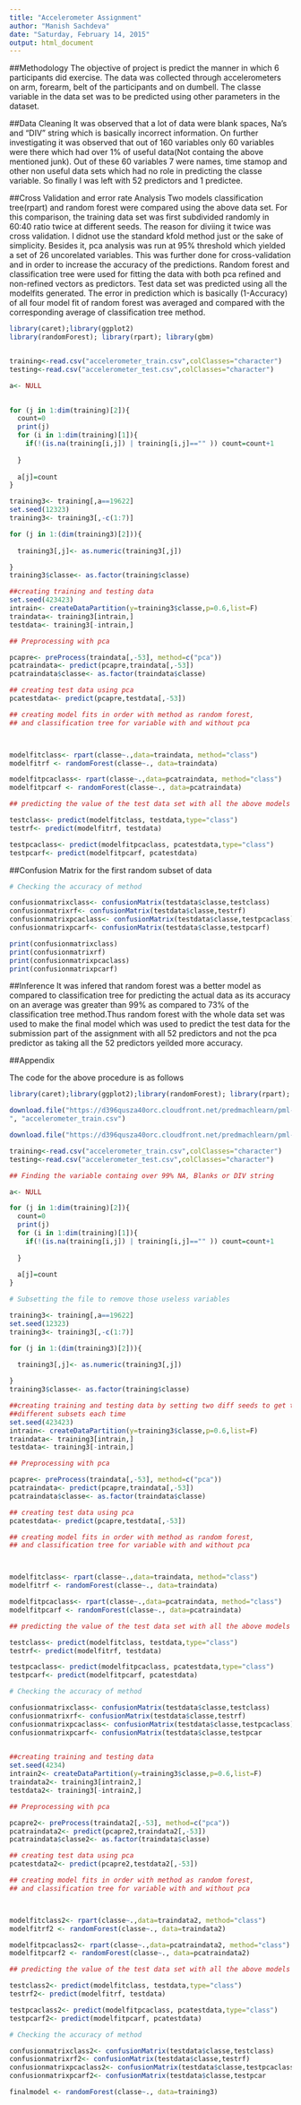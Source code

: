 ```yaml
---
title: "Accelerometer Assignment"
author: "Manish Sachdeva"
date: "Saturday, February 14, 2015"
output: html_document
---
```


##Methodology
The objective of project is predict the manner in which 6 participants did exercise. The data was collected through accelerometers on arm, forearm, belt of the participants and on dumbell. The classe variable in the data set was to be predicted using other parameters in the dataset.

##Data Cleaning
It was observed that a lot of data were blank spaces, Na's and "DIV" string which is basically incorrect information. On further investigating it was observed that out of 160 variables only 60 variables were there which had over 1% of useful data(Not containg the above mentioned junk). Out of these 60 variables 7 were names, time stamop and other non useful data sets which had no role in predicting the classe variable. So finally I was left with 52 predictors and 1 predictee. 

##Cross Validation and error rate Analysis 
Two models classification tree(rpart) and random forest were compared using the above data set. For this comparison, the training data set was first subdivided randomly in 60:40 ratio twice at different seeds. The reason for diviing it twice was cross validation. I didnot use the standard kfold method just or the sake of simplicity. Besides it, pca analysis was run at 95% threshold which yielded a set of 26 uncorelated variables. This was further done for cross-validation and in order to increase the accuracy of the predictions. Random forest and classification tree were used for fitting the data with both pca refined and non-refined vectors as predictors. Test data set was predicted using all the modelfits generated. The error in prediction which is basically (1-Accuracy) of all four model fit of random forest was averaged and compared with the corresponding average of classification tree method.


```r
library(caret);library(ggplot2)
library(randomForest); library(rpart); library(gbm)


training<-read.csv("accelerometer_train.csv",colClasses="character")
testing<-read.csv("accelerometer_test.csv",colClasses="character")

a<- NULL
 

for (j in 1:dim(training)[2]){
  count=0
  print(j)
  for (i in 1:dim(training)[1]){
    if(!(is.na(training[i,j]) | training[i,j]=="" )) count=count+1
    
  }
  
  a[j]=count
}

training3<- training[,a==19622]
set.seed(12323)
training3<- training3[,-c(1:7)]

for (j in 1:(dim(training3)[2])){
  
  training3[,j]<- as.numeric(training3[,j])

}
training3$classe<- as.factor(training$classe)

##creating training and testing data
set.seed(423423)
intrain<- createDataPartition(y=training3$classe,p=0.6,list=F)
traindata<- training3[intrain,]
testdata<- training3[-intrain,]

## Preprocessing with pca

pcapre<- preProcess(traindata[,-53], method=c("pca"))
pcatraindata<- predict(pcapre,traindata[,-53])
pcatraindata$classe<- as.factor(traindata$classe)

## creating test data using pca
pcatestdata<- predict(pcapre,testdata[,-53])

## creating model fits in order with method as random forest, 
## and classification tree for variable with and without pca



modelfitclass<- rpart(classe~.,data=traindata, method="class")
modelfitrf <- randomForest(classe~., data=traindata)

modelfitpcaclass<- rpart(classe~.,data=pcatraindata, method="class")
modelfitpcarf <- randomForest(classe~., data=pcatraindata)

## predicting the value of the test data set with all the above models

testclass<- predict(modelfitclass, testdata,type="class")
testrf<- predict(modelfitrf, testdata)

testpcaclass<- predict(modelfitpcaclass, pcatestdata,type="class")
testpcarf<- predict(modelfitpcarf, pcatestdata)


```

##Confusion Matrix for the first random subset of data

```r
# Checking the accuracy of method

confusionmatrixclass<- confusionMatrix(testdata$classe,testclass)
confusionmatrixrf<- confusionMatrix(testdata$classe,testrf)
confusionmatrixpcaclass<- confusionMatrix(testdata$classe,testpcaclass)
confusionmatrixpcarf<- confusionMatrix(testdata$classe,testpcarf)

print(confusionmatrixclass)
print(confusionmatrixrf)
print(confusionmatrixpcaclass)
print(confusionmatrixpcarf)

```

##Inference
It was infered that random forest was a better model as compared to classification tree for predicting the actual data as its accuracy on an average was greater than 99% as compared to 73% of the classification tree method.Thus random forest with the whole data set was used to make the final model which was used to predict the test data for the submission part of the assignment with all 52 predictors and not the pca predictor as taking all the 52 predictors yeilded more accuracy.

##Appendix

The code for the above procedure is as follows 

```r
library(caret);library(ggplot2);library(randomForest); library(rpart); library(gbm)

download.file("https://d396qusza40orc.cloudfront.net/predmachlearn/pml-training.csv
", "accelerometer_train.csv")

download.file("https://d396qusza40orc.cloudfront.net/predmachlearn/pml-testing.csv","accelerometer_test.csv")

training<-read.csv("accelerometer_train.csv",colClasses="character")
testing<-read.csv("accelerometer_test.csv",colClasses="character")

## Finding the variable containg over 99% NA, Blanks or DIV string

a<- NULL

for (j in 1:dim(training)[2]){
  count=0
  print(j)
  for (i in 1:dim(training)[1]){
    if(!(is.na(training[i,j]) | training[i,j]=="" )) count=count+1
    
  }
  
  a[j]=count
}

# Subsetting the file to remove those useless variables 

training3<- training[,a==19622]
set.seed(12323)
training3<- training3[,-c(1:7)]

for (j in 1:(dim(training3)[2])){
  
  training3[,j]<- as.numeric(training3[,j])

}
training3$classe<- as.factor(training$classe)

##creating training and testing data by setting two diff seeds to get two 
##different subsets each time
set.seed(423423)
intrain<- createDataPartition(y=training3$classe,p=0.6,list=F)
traindata<- training3[intrain,]
testdata<- training3[-intrain,]

## Preprocessing with pca

pcapre<- preProcess(traindata[,-53], method=c("pca"))
pcatraindata<- predict(pcapre,traindata[,-53])
pcatraindata$classe<- as.factor(traindata$classe)

## creating test data using pca
pcatestdata<- predict(pcapre,testdata[,-53])

## creating model fits in order with method as random forest, 
## and classification tree for variable with and without pca



modelfitclass<- rpart(classe~.,data=traindata, method="class")
modelfitrf <- randomForest(classe~., data=traindata)

modelfitpcaclass<- rpart(classe~.,data=pcatraindata, method="class")
modelfitpcarf <- randomForest(classe~., data=pcatraindata)

## predicting the value of the test data set with all the above models

testclass<- predict(modelfitclass, testdata,type="class")
testrf<- predict(modelfitrf, testdata)

testpcaclass<- predict(modelfitpcaclass, pcatestdata,type="class")
testpcarf<- predict(modelfitpcarf, pcatestdata)

# Checking the accuracy of method

confusionmatrixclass<- confusionMatrix(testdata$classe,testclass)
confusionmatrixrf<- confusionMatrix(testdata$classe,testrf)
confusionmatrixpcaclass<- confusionMatrix(testdata$classe,testpcaclass)
confusionmatrixpcarf<- confusionMatrix(testdata$classe,testpcar

                                       
##creating training and testing data
set.seed(4234)
intrain2<- createDataPartition(y=training3$classe,p=0.6,list=F)
traindata2<- training3[intrain2,]
testdata2<- training3[-intrain2,]

## Preprocessing with pca

pcapre2<- preProcess(traindata2[,-53], method=c("pca"))
pcatraindata2<- predict(pcapre2,traindata2[,-53])
pcatraindata$classe2<- as.factor(traindata$classe)

## creating test data using pca
pcatestdata2<- predict(pcapre2,testdata2[,-53])

## creating model fits in order with method as random forest, 
## and classification tree for variable with and without pca



modelfitclass2<- rpart(classe~.,data=traindata2, method="class")
modelfitrf2 <- randomForest(classe~., data=traindata2)

modelfitpcaclass2<- rpart(classe~.,data=pcatraindata2, method="class")
modelfitpcarf2 <- randomForest(classe~., data=pcatraindata2)

## predicting the value of the test data set with all the above models

testclass2<- predict(modelfitclass, testdata,type="class")
testrf2<- predict(modelfitrf, testdata)

testpcaclass2<- predict(modelfitpcaclass, pcatestdata,type="class")
testpcarf2<- predict(modelfitpcarf, pcatestdata)

# Checking the accuracy of method

confusionmatrixclass2<- confusionMatrix(testdata$classe,testclass)
confusionmatrixrf2<- confusionMatrix(testdata$classe,testrf)
confusionmatrixpcaclass2<- confusionMatrix(testdata$classe,testpcaclass)
confusionmatrixpcarf2<- confusionMatrix(testdata$classe,testpcar

finalmodel <- randomForest(classe~., data=training3)
                            

```

